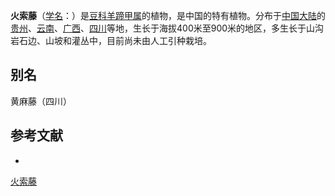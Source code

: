 {{Speciesbox
| name = 火索藤
| status = 
| status_system = 
| image =
| genus = Bauhinia
| species = aurea
| authority = Lévl.
}}

'''火索藤'''（[[学名|学名]]：{{lang|la|''Bauhinia aurea''}}）是[[豆科|豆科]][[羊蹄甲属|羊蹄甲属]]的植物，是中国的特有植物。分布于[[中国大陆|中国大陆]]的[[贵州|贵州]]、[[云南|云南]]、[[广西|广西]]、[[四川|四川]]等地，生长于海拔400米至900米的地区，多生长于山沟岩石边、山坡和灌丛中，目前尚未由人工引种栽培。

== 别名 ==
黄麻藤（四川）

== 参考文献 ==
<div class="references-small">
* {{cite web| url =http://www.bioinfo.cn/db05/KmzwSpecies.php?action=view&id=2267| title =火索藤| work =《中国高等植物数据库全库》| publisher =中国科学院微生物研究所| author =昆明植物研究所| accessdate =2009-02-23| deadurl =yes| archiveurl =https://web.archive.org/web/20160304235939/http://www.bioinfo.cn/db05/KmzwSpecies.php?action=view&id=2267| archivedate =2016-03-04}}
</div>
{{Taxonbar|from=Q15225931}}

[[Category:羊蹄甲属|火索藤]]


{{植物小作品}}